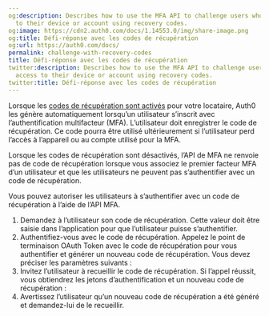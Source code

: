 ```yaml
---
og:description: Describes how to use the MFA API to challenge users who lose access
  to their device or account using recovery codes.
og:image: https://cdn2.auth0.com/docs/1.14553.0/img/share-image.png
og:title: Défi-réponse avec les codes de récupération
og:url: https://auth0.com/docs/
permalink: challenge-with-recovery-codes
title: Défi-réponse avec les codes de récupération
twitter:description: Describes how to use the MFA API to challenge users who lose
  access to their device or account using recovery codes.
twitter:title: Défi-réponse avec les codes de récupération
---
```


Lorsque les [codes de récupération sont activés](/mfa/configure-recovery-codes-for-mfa) pour votre locataire, Auth0 les génère automatiquement lorsqu’un utilisateur s’inscrit avec l’authentification multifacteur (MFA). L’utilisateur doit enregistrer le code de récupération. Ce code pourra être utilisé ultérieurement si l’utilisateur perd l’accès à l’appareil ou au compte utilisé pour la MFA.

Lorsque les codes de récupération sont désactivés, l’API de MFA ne renvoie pas de code de récupération lorsque vous associez le premier facteur MFA d’un utilisateur et que les utilisateurs ne peuvent pas s’authentifier avec un code de récupération.

Vous pouvez autoriser les utilisateurs à s’authentifier avec un code de récupération à l’aide de l’API MFA.

1. Demandez à l’utilisateur son code de récupération. Cette valeur doit être saisie dans l’application pour que l’utilisateur puisse s’authentifier.
2. Authentifiez-vous avec le code de récupération. Appelez le point de terminaison OAuth Token avec le code de récupération pour vous authentifier et générer un nouveau code de récupération. Vous devez préciser les paramètres suivants :
3. Invitez l’utilisateur à recueillir le code de récupération. Si l’appel réussit, vous obtiendrez les jetons d’authentification et un nouveau code de récupération :
4. Avertissez l’utilisateur qu’un nouveau code de récupération a été généré et demandez-lui de le recueillir.